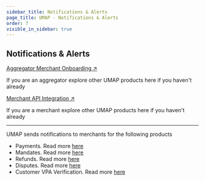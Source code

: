 ```yaml
---
sidebar_title: Notifications & Alerts
page_title: UMAP - Notifications & Alerts
order: 7
visible_in_sidebar: true
---
```


## Notifications & Alerts

<Row>
    <Portion desktopSpan="half">
        <Card padding="small" shape="rounded">
            <a href="/payments/umap/merchant-onboarding" target="_blank">
                Aggregator Merchant Onboarding ↗
            </a>
            <p>
                If you are an aggregator explore other UMAP products here if you haven't already
            </p>
        </Card>
    </Portion>
    <Portion desktopSpan="half">
        <Card padding="small" shape="rounded">
            <a href="/payments/umap/api-integration/merchants" target="_blank">
                Merchant API Integration ↗
            </a>
            <p>
                If you are a merchant explore other UMAP products here if you haven't already
            </p>
        </Card>
    </Portion>
</Row>

<hr class="primary"/>

UMAP sends notifications to merchants for the following products
<ul>
    <li>Payments. Read more <a href="/payments/umap/notifications/payments" target="_blank">here</a></li>
    <li>Mandates. Read more <a href="/payments/umap/notifications/mandates" target="_blank">here</a></li>
    <li>Refunds. Read more <a href="/payments/umap/notifications/refunds" target="_blank">here</a></li>
    <li>Disputes. Read more <a href="/payments/umap/notifications/disputes" target="_blank">here</a></li>
    <li>Customer VPA Verification. Read more <a href="/payments/umap/notifications/customer-vpa-verification" target="_blank">here</a></li>
</ul> 